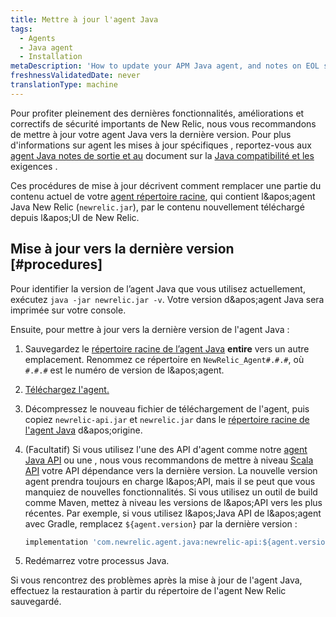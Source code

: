 ```yaml
---
title: Mettre à jour l'agent Java
tags:
  - Agents
  - Java agent
  - Installation
metaDescription: 'How to update your APM Java agent, and notes on EOL support for early agent versions.'
freshnessValidatedDate: never
translationType: machine
---
```


Pour profiter pleinement des dernières fonctionnalités, améliorations et correctifs de sécurité importants de New Relic, nous vous recommandons de mettre à jour votre agent Java vers la dernière version. Pour plus d'informations sur agent les mises à jour spécifiques , reportez-vous aux [agent Java notes de sortie et au](/docs/release-notes/agent-release-notes/java-release-notes) document sur la [Java compatibilité et les](/docs/apm/agents/java-agent/getting-started/compatibility-requirements-java-agent) exigences .

Ces procédures de mise à jour décrivent comment remplacer une partie du contenu actuel de votre [agent répertoire racine](/docs/agents/manage-apm-agents/troubleshooting/find-agent-root-directory#java-agent), qui contient l&amp;apos;agent Java New Relic (`newrelic.jar`), par le contenu nouvellement téléchargé depuis l&amp;apos;UI de New Relic.

## Mise à jour vers la dernière version [#procedures]

Pour identifier la version de l’agent Java que vous utilisez actuellement, exécutez `java -jar newrelic.jar -v`. Votre version d&amp;apos;agent Java sera imprimée sur votre console.

Ensuite, pour mettre à jour vers la dernière version de l'agent Java :

1. Sauvegardez le [répertoire racine de l’agent Java](/docs/agents/manage-apm-agents/troubleshooting/find-agent-root-directory#java-agent) <DNT>**entire**</DNT> vers un autre emplacement. Renommez ce répertoire en `NewRelic_Agent#.#.#`, où `#.#.#` est le numéro de version de l&amp;apos;agent.

2. [Téléchargez l'agent.](/docs/release-notes/agent-release-notes/java-release-notes)

3. Décompressez le nouveau fichier de téléchargement de l'agent, puis copiez `newrelic-api.jar` et `newrelic.jar` dans le [répertoire racine de l'agent Java](/docs/agents/manage-apm-agents/troubleshooting/find-agent-root-directory#java-agent) d&amp;apos;origine.

4. (Facultatif) Si vous utilisez l'une des API d'agent comme notre [agent Java API](/docs/apm/agents/java-agent/api-guides/guide-using-java-agent-api/) ou une , nous vous recommandons de mettre à niveau [Scala API](/docs/apm/agents/java-agent/frameworks/scala-installation-java/#using-the-scala-api) votre API dépendance vers la dernière version. La nouvelle version agent prendra toujours en charge l&amp;apos;API, mais il se peut que vous manquiez de nouvelles fonctionnalités. Si vous utilisez un outil de build comme Maven, mettez à niveau les versions de l&amp;apos;API vers les plus récentes. Par exemple, si vous utilisez l&amp;apos;Java API de l&amp;apos;agent avec Gradle, remplacez `${agent.version}` par la dernière version :

   ```groovy
   implementation 'com.newrelic.agent.java:newrelic-api:${agent.version}'
   ```

5. Redémarrez votre processus Java.

Si vous rencontrez des problèmes après la mise à jour de l'agent Java, effectuez la restauration à partir du répertoire de l'agent New Relic sauvegardé.